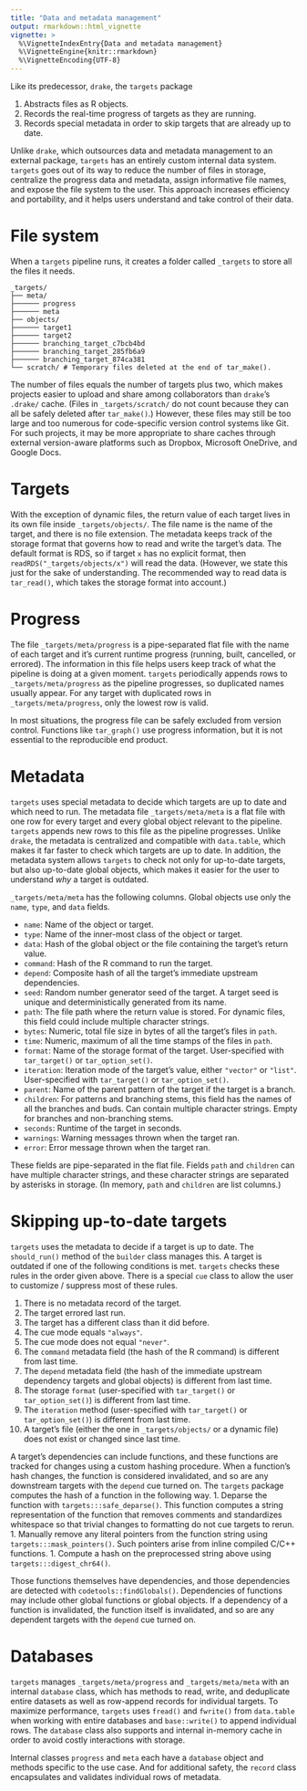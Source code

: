 ```yaml
---
title: "Data and metadata management"
output: rmarkdown::html_vignette
vignette: >
  %\VignetteIndexEntry{Data and metadata management}
  %\VignetteEngine{knitr::rmarkdown}
  %\VignetteEncoding{UTF-8}
---
```


Like its predecessor, `drake`, the `targets` package

1. Abstracts files as R objects.
2. Records the real-time progress of targets as they are running.
3. Records special metadata in order to skip targets that are already up to date.

Unlike `drake`, which outsources data and metadata management to an external package, `targets` has an entirely custom internal data system. `targets` goes out of its way to reduce the number of files in storage, centralize the progress data and metadata, assign informative file names, and expose the file system to the user. This approach increases efficiency and portability, and it helps users understand and take control of their data.

# File system

When a `targets` pipeline runs, it creates a folder called `_targets` to store all the files it needs.

```
_targets/
├── meta/
├────── progress
├────── meta
├── objects/
├────── target1 
├────── target2
├────── branching_target_c7bcb4bd
├────── branching_target_285fb6a9
├────── branching_target_874ca381
└── scratch/ # Temporary files deleted at the end of tar_make().
```

The number of files equals the number of targets plus two, which makes projects easier to upload and share among collaborators than `drake`'s `.drake/` cache. (Files in `_targets/scratch/` do not count because they can all be safely deleted after `tar_make()`.) However, these files may still be too large and too numerous for code-specific version control systems like Git. For such projects, it may be more appropriate to share caches through external version-aware platforms such as Dropbox, Microsoft OneDrive, and Google Docs.

# Targets

With the exception of dynamic files, the return value of each target lives in its own file inside `_targets/objects/`. The file name is the name of the target, and there is no file extension. The metadata keeps track of the storage format that governs how to read and write the target's data. The default format is RDS, so if target `x` has no explicit format, then `readRDS("_targets/objects/x")` will read the data. (However, we state this just for the sake of understanding. The recommended way to read data is `tar_read()`, which takes the storage format into account.)

# Progress

The file `_targets/meta/progress` is a pipe-separated flat file with the name of each target and it's current runtime progress (running, built, cancelled, or errored). The information in this file helps users keep track of what the pipeline is doing at a given moment. `targets` periodically appends rows to `_targets/meta/progress` as the pipeline progresses, so duplicated names usually appear. For any target with duplicated rows in `_targets/meta/progress`, only the lowest row is valid.

In most situations, the progress file can be safely excluded from version control. Functions like `tar_graph()` use progress information, but it is not essential to the reproducible end product.

# Metadata

`targets` uses special metadata to decide which targets are up to date and which need to run. The metadata file `_targets/meta/meta` is a flat file with one row for every target and every global object relevant to the pipeline. `targets` appends new rows to this file as the pipeline progresses. Unlike `drake`, the metadata is centralized and compatible with `data.table`, which makes it far faster to check which targets are up to date. In addition, the metadata system allows `targets` to check not only for up-to-date targets, but also up-to-date global objects, which makes it easier for the user to understand *why* a target is outdated.

`_targets/meta/meta` has the following columns. Global objects use only the `name`, `type`, and `data` fields.

* `name`: Name of the object or target.
* `type`: Name of the inner-most class of the object or target.
* `data`: Hash of the global object or the file containing the target's return value.
* `command`: Hash of the R command to run the target.
* `depend`: Composite hash of all the target's immediate upstream dependencies.
* `seed`: Random number generator seed of the target. A target seed is unique and deterministically generated from its name.
* `path`: The file path where the return value is stored. For dynamic files, this field could include multiple character strings.
* `bytes`: Numeric, total file size in bytes of all the target's files in `path`.
* `time`: Numeric, maximum of all the time stamps of the files in `path`.
* `format`: Name of the storage format of the target. User-specified with `tar_target()` or `tar_option_set()`.
* `iteration`: Iteration mode of the target's value, either `"vector"` or `"list"`. User-specified with `tar_target()` or `tar_option_set()`.
* `parent`: Name of the parent pattern of the target if the target is a branch.
* `children`: For patterns and branching stems, this field has the names of all the branches and buds. Can contain multiple character strings. Empty for branches and non-branching stems.
* `seconds`: Runtime of the target in seconds.
* `warnings`: Warning messages thrown when the target ran.
* `error`: Error message thrown when the target ran.

These fields are pipe-separated in the flat file. Fields `path` and `children` can have multiple character strings, and these character strings are separated by asterisks in storage. (In memory, `path` and `children` are list columns.)

# Skipping up-to-date targets

`targets` uses the metadata to decide if a target is up to date. The `should_run()` method of the `builder` class manages this. A target is outdated if one of the following conditions is met. `targets` checks these rules in the order given above. There is a special `cue` class to allow the user to customize / suppress most of these rules.

1. There is no metadata record of the target.
1. The target errored last run.
1. The target has a different class than it did before.
1. The cue mode equals `"always"`.
1. The cue mode does not equal `"never"`.
1. The `command` metadata field (the hash of the R command) is different from last time.
1. The `depend` metadata field (the hash of the immediate upstream dependency targets and global objects) is different from last time.
1. The storage `format` (user-specified with `tar_target()` or `tar_option_set()`) is different from last time.
1. The `iteration` method (user-specified with `tar_target()` or `tar_option_set()`) is different from last time.
1. A target's file (either the one in `_targets/objects/` or a dynamic file) does not exist or changed since last time.

A target's dependencies can include functions, and these functions are tracked for changes using a custom hashing procedure. When a function's hash changes, the function is considered invalidated, and so are any downstream targets with the `depend` cue turned on. The `targets` package computes the hash of a function in the following way.
1. Deparse the function with `targets:::safe_deparse()`. This function computes a string representation of the function that removes comments and standardizes whitespace so that trivial changes to formatting do not cue targets to rerun.
1. Manually remove any literal pointers from the function string using `targets:::mask_pointers()`. Such pointers arise from inline compiled C/C++ functions.
1. Compute a hash on the preprocessed string above using `targets:::digest_chr64()`.

Those functions themselves have dependencies, and those dependencies are detected with `codetools::findGlobals()`. Dependencies of functions may include other global functions or global objects. If a dependency of a function is invalidated, the function itself is invalidated, and so are any dependent targets with the `depend` cue turned on.

# Databases

`targets` manages `_targets/meta/progress` and `_targets/meta/meta` with an internal `database` class, which has methods to read, write, and deduplicate entire datasets as well as row-append records for individual targets. To maximize performance, `targets` uses `fread()` and `fwrite()` from `data.table` when working with entire databases and `base::write()` to append individual rows. The `database` class also supports and internal in-memory cache in order to avoid costly interactions with storage.

Internal classes `progress` and `meta` each have a `database` object and methods specific to the use case. And for additional safety, the `record` class encapsulates and validates individual rows of metadata.
